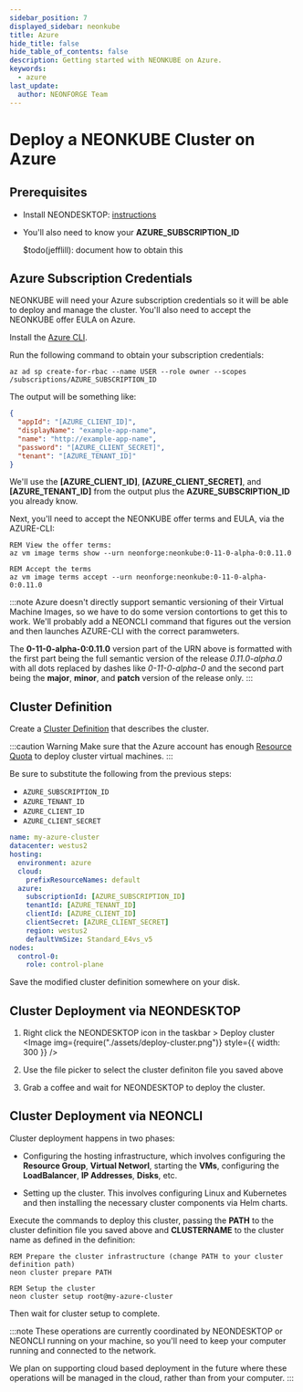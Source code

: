 ```yaml
---
sidebar_position: 7
displayed_sidebar: neonkube
title: Azure
hide_title: false
hide_table_of_contents: false
description: Getting started with NEONKUBE on Azure.
keywords:
  - azure
last_update:
  author: NEONFORGE Team
---
```



# Deploy a NEONKUBE Cluster on Azure

## Prerequisites

- Install NEONDESKTOP: [instructions](./neon-desktop)
- You'll also need to know your **AZURE_SUBSCRIPTION_ID**
  
  $todo(jefflill): document how to obtain this

## Azure Subscription Credentials

NEONKUBE will need your Azure subscription credentials so it will be able to
deploy and manage the cluster.  You'll also need to accept the NEONKUBE offer
EULA on Azure.

Install the
[Azure CLI](https://api-docs.neonforge.com/neonkube/api/Neon.Kube.ClusterDef.ClusterDefinition.html).

Run the following command to obtain your subscription credentials:

```plain
az ad sp create-for-rbac --name USER --role owner --scopes /subscriptions/AZURE_SUBSCRIPTION_ID
```

The output will be something like:

```json
{
  "appId": "[AZURE_CLIENT_ID]",
  "displayName": "example-app-name",
  "name": "http://example-app-name",
  "password": "[AZURE_CLIENT_SECRET]",
  "tenant": "[AZURE_TENANT_ID]"
}
```

We'll use the **[AZURE_CLIENT_ID]**, **[AZURE_CLIENT_SECRET]**, and **[AZURE_TENANT_ID]** from
the output plus the **AZURE_SUBSCRIPTION_ID** you already know.

Next, you'll need to accept the NEONKUBE offer terms and EULA, via the AZURE-CLI:

```plain
REM View the offer terms:
az vm image terms show --urn neonforge:neonkube:0-11-0-alpha-0:0.11.0

REM Accept the terms
az vm image terms accept --urn neonforge:neonkube:0-11-0-alpha-0:0.11.0
```

:::note
Azure doesn't directly support semantic versioning of their Virtual Machine Images,
so we have to do some version contortions to get this to work.  We'll probably add
a NEONCLI command that figures out the version and then launches AZURE-CLI with the
correct paramweters.

The **0-11-0-alpha-0:0.11.0** version part of the URN above is formatted with the
first part being the full semantic version of the release *0.11.0-alpha.0* with
all dots replaced by dashes like *0-11-0-alpha-0* and the second part being 
the **major**, **minor**, and **patch** version of the release only.
:::

## Cluster Definition

Create a
[Cluster Definition](https://api-docs.neonforge.com/neonkube/api/Neon.Kube.ClusterDef.ClusterDefinition.html)
that describes the cluster.

:::caution Warning
Make sure that the Azure account has enough
[Resource Quota](https://learn.microsoft.com/en-us/azure/azure-resource-manager/management/azure-subscription-service-limits)
to deploy cluster virtual machines.
:::

Be sure to substitute the following from the previous steps:

- `AZURE_SUBSCRIPTION_ID`
- `AZURE_TENANT_ID`
- `AZURE_CLIENT_ID`
- `AZURE_CLIENT_SECRET`

```yaml
name: my-azure-cluster
datacenter: westus2
hosting:
  environment: azure
  cloud:
    prefixResourceNames: default
  azure:
    subscriptionId: [AZURE_SUBSCRIPTION_ID]
    tenantId: [AZURE_TENANT_ID]
    clientId: [AZURE_CLIENT_ID]
    clientSecret: [AZURE_CLIENT_SECRET]
    region: westus2
    defaultVmSize: Standard_E4vs_v5
nodes:
  control-0:
    role: control-plane
```

Save the modified cluster definition somewhere on your disk.

## Cluster Deployment via NEONDESKTOP

1. Right click the NEONDESKTOP icon in the taskbar > Deploy cluster
   <Image img={require("./assets/deploy-cluster.png")} style={{ width: 300 }} />

2. Use the file picker to select the cluster definiton file you saved above

3. Grab a coffee and wait for NEONDESKTOP to deploy the cluster.

## Cluster Deployment via NEONCLI

Cluster deployment happens in two phases:

- Configuring the hosting infrastructure, which involves configuring the 
  **Resource Group**, **Virtual Networl**, starting the **VMs**, configuring 
  the **LoadBalancer**, **IP Addresses**, **Disks**, etc.

- Setting up the cluster.  This involves configuring Linux and Kubernetes
  and then installing the necessary cluster components via Helm charts.

Execute the commands to deploy this cluster, passing the **PATH** to the
cluster definition file you saved above and **CLUSTERNAME** to the cluster
name as defined in the definition:

```plain
REM Prepare the cluster infrastructure (change PATH to your cluster definition path)
neon cluster prepare PATH

REM Setup the cluster
neon cluster setup root@my-azure-cluster
```

Then wait for cluster setup to complete.

:::note
These operations are currently coordinated by NEONDESKTOP or NEONCLI 
running on your machine, so you'll need to keep your computer running
and connected to the network.

We plan on supporting cloud based deployment in the future where these
operations will be managed in the cloud, rather than from your computer.
:::
